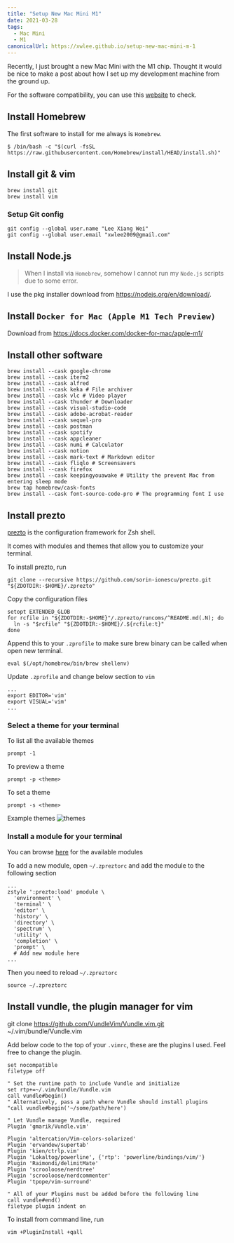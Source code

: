 ```yaml
---
title: "Setup New Mac Mini M1"
date: 2021-03-28
tags:
  - Mac Mini
  - M1
canonicalUrl: https://xwlee.github.io/setup-new-mac-mini-m-1
---
```


Recently, I just brought a new Mac Mini with the M1 chip. Thought it would be nice to make a post about how I set up my development machine from the ground up.

For the software compatibility, you can use this [website](https://isapplesiliconready.com/) to check.

## Install Homebrew

The first software to install for me always is `Homebrew`.

```shell
$ /bin/bash -c "$(curl -fsSL https://raw.githubusercontent.com/Homebrew/install/HEAD/install.sh)"
```

## Install git & vim

```shell
brew install git
brew install vim
```

### Setup Git config

```shell
git config --global user.name "Lee Xiang Wei"
git config --global user.email "xwlee2009@gmail.com"
```

## Install Node.js

> When I install via `Homebrew`, somehow I cannot run my `Node.js` scripts due to some error.

I use the pkg installer download from https://nodejs.org/en/download/.

## Install `Docker for Mac (Apple M1 Tech Preview)`

Download from https://docs.docker.com/docker-for-mac/apple-m1/

## Install other software

```shell
brew install --cask google-chrome
brew install --cask iterm2
brew install --cask alfred
brew install --cask keka # File archiver
brew install --cask vlc # Video player
brew install --cask thunder # Downloader
brew install --cask visual-studio-code
brew install --cask adobe-acrobat-reader
brew install --cask sequel-pro
brew install --cask postman
brew install --cask spotify
brew install --cask appcleaner
brew install --cask numi # Calculator
brew install --cask notion
brew install --cask mark-text # Markdown editor
brew install --cask fliqlo # Screensavers
brew install --cask firefox
brew install --cask keepingyouawake # Utility the prevent Mac from entering sleep mode
brew tap homebrew/cask-fonts
brew install --cask font-source-code-pro # The programming font I use
```

## Install prezto

[prezto](https://github.com/sorin-ionescu/prezto) is the configuration framework for Zsh shell.

It comes with modules and themes that allow you to customize your terminal.

To install prezto, run

```shell
git clone --recursive https://github.com/sorin-ionescu/prezto.git "${ZDOTDIR:-$HOME}/.zprezto"
```

Copy the configuration files

```shell
setopt EXTENDED_GLOB
for rcfile in "${ZDOTDIR:-$HOME}"/.zprezto/runcoms/^README.md(.N); do
  ln -s "$rcfile" "${ZDOTDIR:-$HOME}/.${rcfile:t}"
done
```

Append this to your `.zprofile` to make sure brew binary can be called when open new terminal.

```shell
eval $(/opt/homebrew/bin/brew shellenv)
```

Update `.zprofile` and change below section to `vim`

```shell
...
export EDITOR='vim'
export VISUAL='vim'
...
```

### Select a theme for your terminal

To list all the available themes

```shell
prompt -1
```

To preview a theme

```shell
prompt -p <theme>
```

To set a theme

```shell
prompt -s <theme>
```

Example themes
![themes](./themes.png)

### Install a module for your terminal

You can browse [here](https://github.com/sorin-ionescu/prezto/tree/master/modules) for the available modules

To add a new module, open `~/.zpreztorc` and add the module to the following section

```shell
...
zstyle ':prezto:load' pmodule \
  'environment' \
  'terminal' \
  'editor' \
  'history' \
  'directory' \
  'spectrum' \
  'utility' \
  'completion' \
  'prompt' \
  # Add new module here
...
```

Then you need to reload `~/.zpreztorc`

```shell
source ~/.zpreztorc
```

## Install vundle, the plugin manager for vim

git clone https://github.com/VundleVim/Vundle.vim.git ~/.vim/bundle/Vundle.vim

Add below code to the top of your `.vimrc`, these are the plugins I used. Feel free to change the plugin.

```shell
set nocompatible
filetype off

" Set the runtime path to include Vundle and initialize
set rtp+=~/.vim/bundle/Vundle.vim
call vundle#begin()
" Alternatively, pass a path where Vundle should install plugins
"call vundle#begin('~/some/path/here')

" Let Vundle manage Vundle, required
Plugin 'gmarik/Vundle.vim'

Plugin 'altercation/Vim-colors-solarized'
Plugin 'ervandew/supertab'
Plugin 'kien/ctrlp.vim'
Plugin 'Lokaltog/powerline', {'rtp': 'powerline/bindings/vim/'}
Plugin 'Raimondi/delimitMate'
Plugin 'scrooloose/nerdtree'
Plugin 'scrooloose/nerdcommenter'
Plugin 'tpope/vim-surround'

" All of your Plugins must be added before the following line
call vundle#end()
filetype plugin indent on
```

To install from command line, run

```shell
vim +PluginInstall +qall
```
